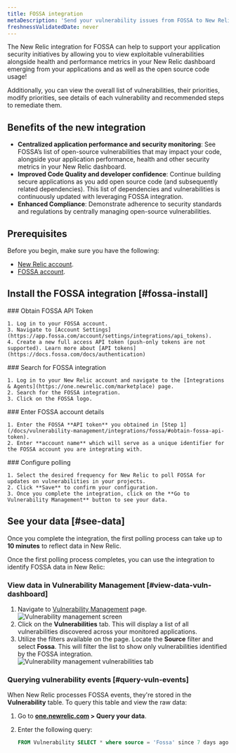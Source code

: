 ```yaml
---
title: FOSSA integration 
metaDescription: 'Send your vulnerability issues from FOSSA to New Relic.'
freshnessValidatedDate: never
---
```


The New Relic integration for FOSSA can help to support your application security initiatives by allowing you to view exploitable vulnerabilities alongside health and performance metrics in your New Relic dashboard emerging from your applications and as well as the open source code usage!

Additionally, you can view the overall list of vulnerabilities, their priorities, modify priorities, see   details of each vulnerability and recommended steps to remediate them.

## Benefits of the new integration

* **Centralized application performance and security monitoring**: See FOSSA’s list of open-source vulnerabilities that may impact your code, alongside your application performance, health and other security metrics in your New Relic dashboard.
* **Improved Code Quality and developer confidence**: Continue building secure applications as you add open source code (and subsequently related dependencies). This list of dependencies and vulnerabilities is continuously updated with leveraging FOSSA integration.
* **Enhanced Compliance**: Demonstrate adherence to security standards and regulations by centrally managing open-source vulnerabilities.

## Prerequisites

Before you begin, make sure you have the following:

* [New Relic account](http://newrelic.com/signup).
* [FOSSA account](https://app.fossa.com/auth/register).

## Install the FOSSA integration [#fossa-install]
<Steps>
  <Step>
    ### Obtain FOSSA API Token 

    1. Log in to your FOSSA account.
    3. Navigate to [Account Settings](https://app.fossa.com/account/settings/integrations/api_tokens).
    4. Create a new full access API token (push-only tokens are not supported). Learn more about [API tokens](https://docs.fossa.com/docs/authentication)

  </Step>
  <Step>
    ### Search for FOSSA integration

    1. Log in to your New Relic account and navigate to the [Integrations & Agents](https://one.newrelic.com/marketplace) page.
    2. Search for the FOSSA integration.
    3. Click on the FOSSA logo.
    
  </Step>
  <Step>
    ### Enter FOSSA account details

    1. Enter the FOSSA **API token** you obtained in [Step 1](/docs/vulnerability-management/integrations/fossa/#obtain-fossa-api-token).
    2. Enter **account name** which will serve as a unique identifier for the FOSSA account you are integrating with.

  </Step>
  <Step>
    ### Configure polling

    1. Select the desired frequency for New Relic to poll FOSSA for updates on vulnerabilities in your projects.
    2. Click **Save** to confirm your configuration.
    3. Once you complete the integration, click on the **Go to Vulnerability Management** button to see your data.
  </Step>
</Steps>

## See your data [#see-data]
Once you complete the integration, the first polling process can take up to **10 minutes** to reflect data in New Relic. 

Once the first polling process completes, you can use the integration to identify FOSSA data in New Relic:

### View data in Vulnerability Management [#view-data-vuln-dashboard]

1. Navigate to [Vulnerability Management](https://one.newrelic.com/vulnerability-management) page.
  <img
    title="Vulnerability management screen"
    alt="Vulnerability management screen"
    src="/images/accounts_screenshot-full_vm-landing-updated.webp"
  />
2. Click on the **Vulnerabilities** tab. This will display a list of all vulnerabilities discovered across your monitored applications.
3. Utilize the filters available on the page. Locate the **Source** filter and select **Fossa**. This will filter the list to show only vulnerabilities identified by the FOSSA integration.
  <img
    title="Vulnerabilities tab"
    alt="Vulnerability management vulnerabilities tab"
    src="/images/vm_screenshot-full_vuln-tab.webp"
  />


### Querying vulnerability events [#query-vuln-events]

When New Relic processes FOSSA events, they're stored in the **Vulnerability** table. To query this table and view the raw data:

1. Go to **[one.newrelic.com](https://one.newrelic.com) > Query your data**.
2. Enter the following query:

   ```sql
   FROM Vulnerability SELECT * where source = 'Fossa' since 7 days ago
   ```
